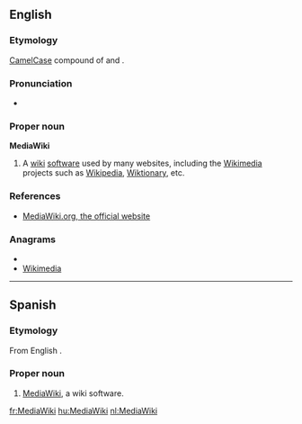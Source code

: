 {{wikipedia}}
==English==

===Etymology===
[[CamelCase]] compound of {{en-term|media}} and {{en-term|wiki}}.

===Pronunciation===
* {{IPA|ˈmiːdiəˌwɪki}}

===Proper noun===
'''MediaWiki'''

# {{Wiktionary and WMF jargon}} A [[wiki]] [[software]] used by many websites, including the [[Wikimedia]] projects such as [[Wikipedia]], [[w:Wiktionary|Wiktionary]], etc.

===References===
* [http://www.mediawiki.org/ MediaWiki.org, the official website]

===Anagrams===
* {{alphagram|adeiiikmw}}
* [[Wikimedia#English|Wikimedia]]

----

==Spanish==
{{wikipedia|lang=es}}

===Etymology===
From English {{en-term|MediaWiki}}.

===Proper noun===
{{es-proper noun|m}}

# {{WMF jargon|lang=es}} [[#English|MediaWiki]], a wiki software.

[[fr:MediaWiki]]
[[hu:MediaWiki]]
[[nl:MediaWiki]]